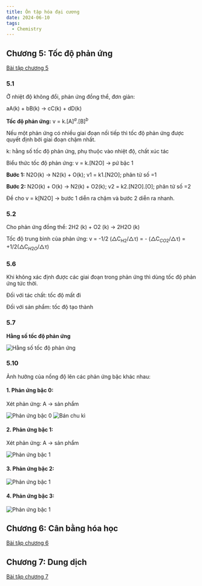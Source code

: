 ```yaml
---
title: Ôn tập hóa đại cương
date: 2024-06-10
tags: 
  - Chemistry
---
```


## Chương 5: Tốc độ phản ứng
[Bài tập chương 5](/public/chemistry/Hướng-dẫn-bài-tập-chương-5_08-12-2023.pdf)
### 5.1
Ở nhiệt độ không đổi, phản ứng đồng thể, đơn giản:

aA(k) + bB(k) $\rightarrow$ cC(k) + dD(k)

**Tốc độ phản ứng:** v = k.[A]$^a$.[B]$^b$

Nếu một phản ứng có nhiều giai đoạn nối tiếp thì tốc độ phản ứng được quyết định bởi giai đoạn chậm nhất.

k: hằng số tốc độ phản ứng, phụ thuộc vào nhiệt độ, chất xúc tác

Biểu thức tốc độ phản ứng: v = k.[N2O] $\rightarrow$ pứ bậc 1

**Bước 1:** N2O(k) → N2(k) + O(k); v1 = k1.[N2O]; phân tử số =1

**Bước 2:** N2O(k) + O(k) → N2(k) + O2(k); v2 = k2.[N2O].[O]; phân tử số =2

Đề cho v = k[N2O] $\rightarrow$ bước 1 diễn ra chậm và bước 2 diễn ra nhanh.
### 5.2
Cho phản ứng đồng thể: 2H2 (k) + O2 (k) → 2H2O (k)

Tốc độ trung bình của phản ứng: v = -1/2 ($\bigtriangleup$C$_{H2}$/$\bigtriangleup$τ) = - ($\bigtriangleup$C$_{CO2}$/$\bigtriangleup$τ) = +1/2($\bigtriangleup$C$_{H2O}$/$\bigtriangleup$τ)
### 5.6

Khi không xác định được các giai đoạn trong phản ứng thì dùng tốc độ phản ứng tức thời.

Đối với tác chất: tốc độ mất đi

Đối với sản phẩm: tốc độ tạo thành
### 5.7
**Hằng số tốc độ phản ứng**

![Hằng số tốc độ phản ứng](/public/chemistry/hang-so-toc-do-phan-ung.png)
### 5.10
Ảnh hưởng của nồng độ lên các phản ứng bậc khác nhau:

#### 1. Phản ứng bậc 0:
Xét phản ứng: A $\rightarrow$ sản phẩm

![Phản ứng bậc 0](/public/chemistry/phan-ung-bac-0.png)
![Bán chu kì](/public/chemistry/ban-chu-ki.png)

#### 2. Phản ứng bậc 1:
Xét phản ứng: A $\rightarrow$ sản phẩm

![Phản ứng bậc 1](/public/chemistry/phan-ung-bac-1.png)

#### 3. Phản ứng bậc 2:
![Phản ứng bậc 1](/public/chemistry/phan-ung-bac-2.png)

#### 4. Phản ứng bậc 3:
![Phản ứng bậc 1](/public/chemistry/phan-ung-bac-2.png)

## Chương 6: Cân bằng hóa học
[Bài tập chương 6](/public/chemistry/Hướng-dẫn-bài-tập-chương-6_08-12-2023.pdf)
## Chương 7: Dung dịch
[Bài tập chương 7](/public/chemistry/Hướng-dẫn-bài-tập-chương-7_Updated-18-12-2023.pdf)